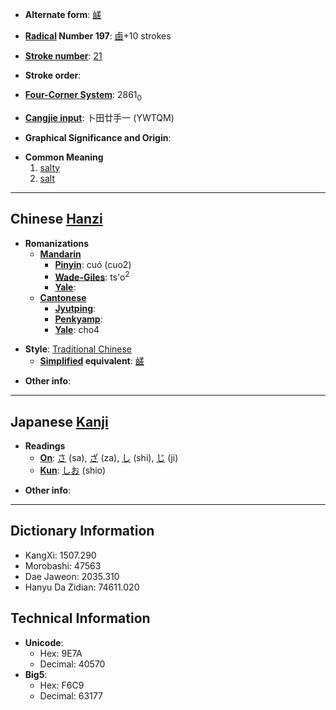 * '''Alternate form''': [[鹾]]

* '''[[Wiktionary:Chinese radical index| Radical]] Number 197''': [[Wiktionary:Chinese radical index 鹵|鹵]]+10 strokes

* '''[[Wiktionary:Chinese total strokes index|Stroke number]]''': [[Wiktionary:Chinese total strokes index 21|21]]

* '''Stroke order''': 

* '''[[Wiktionary:Chinese four corner index|Four-Corner System]]''': 2861<sub>0</sub>

* '''[[Wiktionary:Chinese Cangjie index|Cangjie input]]''': 卜田廿手一 (YWTQM)

* '''Graphical Significance and Origin''': 

* '''Common Meaning'''
*#[[salty]]
*# [[salt]]

----

== Chinese [[Hanzi]] ==

* '''Romanizations'''
** '''[[Mandarin]]'''
*** '''[[Pinyin]]''': cuó (cuo2)
*** '''[[Wade-Giles]]''': ts'o<sup>2</sup>
*** '''[[Yale]]''': 
** '''[[Cantonese]]'''
*** '''[[Jyutping]]''':
*** '''[[Penkyamp]]''': 
*** '''[[Yale]]''': cho4

* '''Style''': [[Traditional Chinese]] 
** '''[[Simplified Chinese|Simplified]] equivalent''': [[鹾]]

* '''Other info''': 

----

== Japanese [[Kanji]] ==

* '''Readings'''
** '''[[On]]''': [[さ]] (sa), [[ざ]] (za), [[し]] (shi), [[じ]] (ji)
** '''[[Kun]]''': [[しお]] (shio)

* '''Other info''':  

----

== Dictionary Information ==

* KangXi: 1507.290
* Morobashi: 47563
* Dae Jaweon: 2035.310
* Hanyu Da Zidian: 74611.020

== Technical Information ==

* '''Unicode''':
** Hex: 9E7A
** Decimal: 40570
* '''Big5''':
** Hex: F6C9
** Decimal: 63177